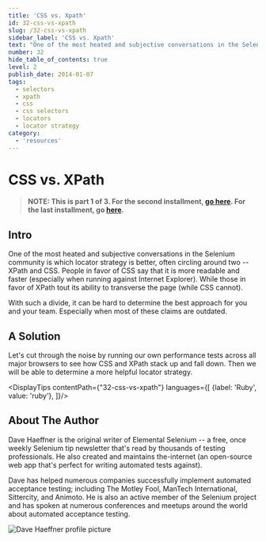 ```yaml
---
title: 'CSS vs. Xpath'
id: 32-css-vs-xpath
slug: /32-css-vs-xpath
sidebar_label: 'CSS vs. Xpath'
text: "One of the most heated and subjective conversations in the Selenium community is which locator strategy is better, often circling around two -- XPath and CSS."
number: 32
hide_table_of_contents: true
level: 2
publish_date: 2014-01-07
tags:
  - selectors
  - xpath
  - css
  - css selectors
  - locators
  - locator strategy
category:
  - 'resources'
---
```


# CSS vs. XPath

>__NOTE: This is part 1 of 3. For the second installment,
> [go here](https://elementalselenium.com/docs/xpath-vs-css-revisited/33-xpath-vs-css-revisited).
> For the last installment,
> go [here](https://elementalselenium.com/docs/xpath-vs-css-revisited-2/34-xpath-vs-css-revisited-2).__

## Intro

One of the most heated and subjective conversations in the Selenium community is which locator strategy is better,
often circling around two -- XPath and CSS. People in favor of CSS say that it is more readable and faster
(especially when running against Internet Explorer). While those in favor of XPath tout its ability to transverse
the page (while CSS cannot).

With such a divide, it can be hard to determine the best approach for you and your team. Especially when most
of these claims are outdated.

## A Solution

Let's cut through the noise by running our own performance tests across all major browsers to see how CSS and
XPath stack up and fall down. Then we will be able to determine a more helpful locator strategy.




<DisplayTips contentPath={"32-css-vs-xpath"} languages={[
    {label: 'Ruby', value: 'ruby'},
]}/>


## About The Author

Dave Haeffner is the original writer of Elemental Selenium -- a free, once weekly Selenium tip newsletter that's read
by thousands of testing professionals. He also created and maintains the-internet (an open-source web app that's
perfect for writing automated tests against).

Dave has helped numerous companies successfully implement automated acceptance testing; including The Motley Fool,
ManTech International, Sittercity, and Animoto. He is also an active member of the Selenium project and has spoken
at numerous conferences and meetups around the world about automated acceptance testing.

![Dave Haeffner profile picture](/img/authors/dave-haeffner.jpeg#author-img 'a title')


